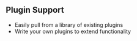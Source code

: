 ## Plugin Support

- Easily pull from a library of existing plugins
- Write your own plugins to extend functionality
